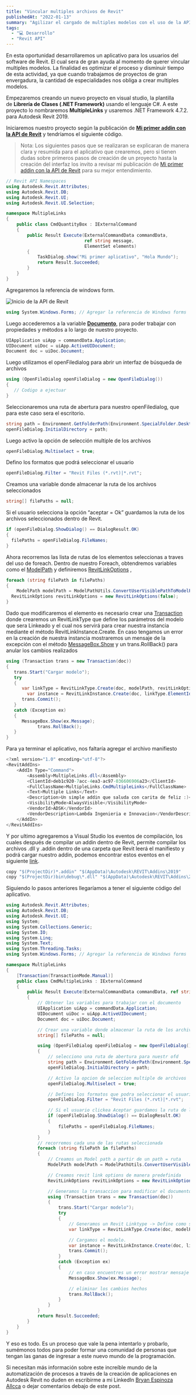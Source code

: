 ```yaml
---
title: "Vincular multiples archivos de Revit"
publishedAt: "2022-01-13"
summary: "Agilizar el cargado de multiples modelos con el uso de la API de Revit."
tags:
  - "💻 Desarrollo"
  - "Revit API"
---
```


En esta oportunidad desarrollaremos un aplicativo para los usuarios del software de Revit. El cual sera de gran ayuda al momento de querer vincular multiples modelos. La finalidad es optimizar el proceso y disminuir tiempo de esta actividad, ya que cuando trabajamos de proyectos de gran envergadura, la cantidad de especialidades nos obliga a crear multiples modelos.

Empezaremos creando un nuevo proyecto en visual studio, la plantilla de **Librería de Clases (.NET Framework)** usando el lenguaje C#. A este proyecto lo nombraremos **MultipleLinks** y usaremos .NET Framework 4.7.2. para Autodesk Revit 2019.

Iniciaremos nuestro proyecto según la publicación de **[Mi primer addin con la API de Revit](https://lambda.com.pe/blog/mi-primer-addin)** y tendríamos el siguiente código.

> Nota: Los siguientes pasos que se realizaran se explicaran de manera clara y resumida para el aplicativo que crearemos, pero si tienen dudas sobre primeros pasos de creación de un proyecto hasta la creación del interfaz los invito a revisar mi publicación de [Mi primer addin con la API de Revit](https://lambda.com.pe/blog/mi-primer-addin) para su mejor entendimiento.

```csharp
// Revit API Namespaces
using Autodesk.Revit.Attributes;
using Autodesk.Revit.DB;
using Autodesk.Revit.UI;
using Autodesk.Revit.UI.Selection;

namespace MultipleLinks
{
    public class CmdQuantityBox : IExternalCommand
    {
        public Result Execute(ExternalCommandData commandData,
                              ref string message,
                              ElementSet elements)
        {
            TaskDialog.show("Mi primer aplicativo", "Hola Mundo");
            return Result.Succeeded;
        }
    }
}
```

Agregaremos la referencia de windows form.

![Inicio de la API de Revit](/images/posts/vincular-multiples-modelos/1.png)

```csharp
using System.Windows.Forms; // Agregar la referencia de Windows forms
```

Luego accederemos a la variable **[Documento](https://www.revitapidocs.com/2022/ab1718f9-45fb-b3d3-827e-32ff81cf929c.htm)**, para poder trabajar con propiedades y métodos a lo largo de nuestro proyecto.

```csharp
UIApplication uiApp = commandData.Application;
UIDocument uiDoc = uiApp.ActiveUIDocument;
Document doc = uiDoc.Document;
```

Luego utilizamos el openFiledialog para abrir un interfaz de búsqueda de archivos

```csharp
using (OpenFileDialog openFileDialog = new OpenFileDialog())
{
   // Codigo a ejectuar
}
```

Seleccionaremos una ruta de abertura para nuestro openFiledialog, que para este caso sera el escritorio.

```csharp
string path = Environment.GetFolderPath(Environment.SpecialFolder.Desktop);
openFileDialog.InitialDirectory = path;
```

Luego activo la opción de selección multiple de los archivos

```csharp
openFileDialog.Multiselect = true;
```

Defino los formatos que podrá seleccionar el usuario

```csharp
openFileDialog.Filter = "Revit Files (*.rvt)|*.rvt";
```

Creamos una variable donde almacenar la ruta de los archivos seleccionados

```csharp
string[] filePaths = null;
```

Si el usuario selecciona la opción “aceptar = Ok” guardamos la ruta de los archivos seleccionados dentro de Revit.

```csharp
if (openFileDialog.ShowDialog() == DialogResult.OK)
{
  filePaths = openFileDialog.FileNames;
}
```

Ahora recorremos las lista de rutas de los elementos seleccionas a traves del uso de foreach. Dentro de nuestro Foreach, obtendremos variables como el [ModelPath](https://www.revitapidocs.com/2019/40a84c72-e4b8-72ac-2f71-3216c66a11b3.htm) y definiremos [RevitLinkOptions](https://www.revitapidocs.com/2015/3f710983-5a4d-d515-a633-12b06a419b30.htm) ,

```csharp
foreach (string filePath in filePaths)
{
	ModelPath modelPath = ModelPathUtils.ConvertUserVisiblePathToModelPath(filePath);
  RevitLinkOptions revitLinkOptions = new RevitLinkOptions(false);
}
```

Dado que modificaremos el elemento es necesario crear una [Transaction](https://www.revitapidocs.com/2015/308ebf8d-d96d-4643-cd1d-34fffcea53fd.htm) donde crearemos un RevitLinkType que define los parámetros del modelo que sera Linkeado y el cual nos servirá para crear nuestra instancia mediante el método RevitLinkInstance.Create. En caso tengamos un error en la creación de nuestra instancia mostraremos un mensaje de la excepción con el método [MessageBox.Show](http://MessageBox.Show) y un trans.RollBack() para anular los cambios realizados

```csharp
using (Transaction trans = new Transaction(doc))
{
   trans.Start("Cargar modelo");
   try
   {
      var linkType = RevitLinkType.Create(doc, modelPath, revitLinkOptions);
	    var instance = RevitLinkInstance.Create(doc, linkType.ElementId);
      trans.Commit();
   }
   catch (Exception ex)
   {
      MessageBox.Show(ex.Message);
			trans.RollBack();
   }
}
```

Para ya terminar el aplicativo, nos faltaría agregar el archivo manifiesto

```csharp
<?xml version="1.0" encoding="utf-8"?>
<RevitAddIns>
	<AddIn Type="Command">
		<Assembly>MultipleLinks.dll</Assembly>
		<ClientId>deb1c920-7acc-4ea3-ac97-036606906a23</ClientId>
		<FullClassName>MultipleLinks.CmdMultipleLinks</FullClassName>
		<Text>Multiple Links</Text>
		<Description>Un simple addin que saluda con carita de feliz :)</Description>
		<VisibilityMode>AlwaysVisible</VisibilityMode>
		<VendorId>ADSK</VendorId>
		<VendorDescription>Lambda Ingenieria e Innovacion</VendorDescription>
	</AddIn>
</RevitAddIns>
```

Y por ultimo agregaremos a Visual Studio los eventos de compilación, los cuales después de compilar un addin dentro de Revit, permite compilar los archivos .dll y .addin dentro de una carpeta que Revit leerá el manifiesto y podrá cargar nuestro addin, podemos encontrar estos eventos en el siguiente [link](https://gist.github.com/riverscode/66b6acac8cd453ad8dac6e553fce9f56).

```csharp
copy "$(ProjectDir)*.addin" "$(AppData)\Autodesk\REVIT\Addins\2019"
copy "$(ProjectDir)bin\debug\*.dll" "$(AppData)\Autodesk\REVIT\Addins\2019"
```

Siguiendo lo pasos anteriores llegaríamos a tener el siguiente código del aplicativo.

```csharp
using Autodesk.Revit.Attributes;
using Autodesk.Revit.DB;
using Autodesk.Revit.UI;
using System;
using System.Collections.Generic;
using System.IO;
using System.Linq;
using System.Text;
using System.Threading.Tasks;
using System.Windows.Forms; // Agregar la referencia de Windows forms

namespace MultipleLinks
{
    [Transaction(TransactionMode.Manual)]
    public class CmdMultipleLinks : IExternalCommand
    {
        public Result Execute(ExternalCommandData commandData, ref string message, ElementSet elements)
        {
            // Obtener las variables para trabajar con el documento
            UIApplication uiApp = commandData.Application;
            UIDocument uiDoc = uiApp.ActiveUIDocument;
            Document doc = uiDoc.Document;

            // Crear una variable donde almacenar la ruta de los archivos seleccionados
            string[] filePaths = null;

            using (OpenFileDialog openFileDialog = new OpenFileDialog())
            {
                // selecciono una ruta de abertura para nuestr ofd
                string path = Environment.GetFolderPath(Environment.SpecialFolder.Desktop);
                openFileDialog.InitialDirectory = path;

                // Activo la opcion de seleccion multiple de archivos
                openFileDialog.Multiselect = true;

                // Defines los formatos que podra seleccionar el usuario
                openFileDialog.Filter = "Revit Files (*.rvt)|*.rvt";

                // Si el usuario clickea Aceptar guardamos la ruta de los archivos seleccionados
                if (openFileDialog.ShowDialog() == DialogResult.OK)
                {
                    filePaths = openFileDialog.FileNames;
                }
            }
            // recorremos cada una de las rutas seleccionada
            foreach (string filePath in filePaths)
            {
                // Creamos un Model path a partir de un path = ruta
                ModelPath modelPath = ModelPathUtils.ConvertUserVisiblePathToModelPath(filePath);

                // Creamos revit link options de manera predefinida
                RevitLinkOptions revitLinkOptions = new RevitLinkOptions(false);

                // Generamos la transaccion para modificar el documento
                using (Transaction trans = new Transaction(doc))
                {
                    trans.Start("Cargar modelo");
                    try
                    {
                        // Generamos un Revit Linktype -> Define como se carga el modelo linkeado
                        var linkType = RevitLinkType.Create(doc, modelPath, revitLinkOptions);

                        // Cargamos el modelo.
                        var instance = RevitLinkInstance.Create(doc, linkType.ElementId);
                        trans.Commit();
                    }
                    catch (Exception ex)
                    {
                        // en caso encuentres un error mostrar mensaje
                        MessageBox.Show(ex.Message);

                        // eliminar los cambios hechos
                        trans.RollBack();
                    }
                }
            }
            return Result.Succeeded;
        }
    }
}
```

Y eso es todo. Es un proceso que vale la pena intentarlo y probarlo, sumémonos todos para poder formar una comunidad de personas que tengan las ganas de ingresar a este nuevo mundo de la programación.

Si necesitan más información sobre este increíble mundo de la automatización de procesos a través de la creación de aplicaciones en Autodesk Revit no duden en escribirme a mi LinkedIn [Bryan Espinoza Allcca](https://www.linkedin.com/in/bryan-espinoza-bim/) o dejar comentarios debajo de este post.
